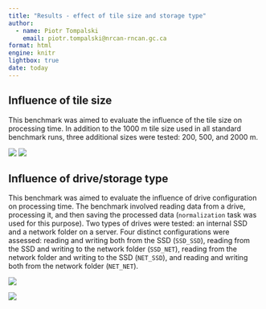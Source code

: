```yaml
---
title: "Results - effect of tile size and storage type"
author:
  - name: Piotr Tompalski
    email: piotr.tompalski@nrcan-rncan.gc.ca
format: html
engine: knitr
lightbox: true
date: today
---
```


## Influence of tile size

This benchmark was aimed to evaluate the influence of the tile size on processing time. In addition to the 1000 m tile size used in all standard benchmark runs, three additional sizes were tested: 200, 500, and 2000 m. 


![](graphics/byTileSize.png)
![](graphics/byTileSizeRel.png)

## Influence of drive/storage type

This benchmark was aimed to evaluate the influence of drive configuration on processing time. The benchmark involved reading data from a drive, processing it, and then saving the processed data (`normalization` task was used for this purpose). Two types of drives were tested: an internal SSD and a network folder on a server. Four distinct configurations were assessed: reading and writing both from the SSD (`SSD_SSD`), reading from the SSD and writing to the network folder (`SSD_NET`), reading from the network folder and writing to the SSD (`NET_SSD`), and reading and writing both from the network folder (`NET_NET`). 


![](graphics/byDrives.png)


![](graphics/byDrivesRel.png)